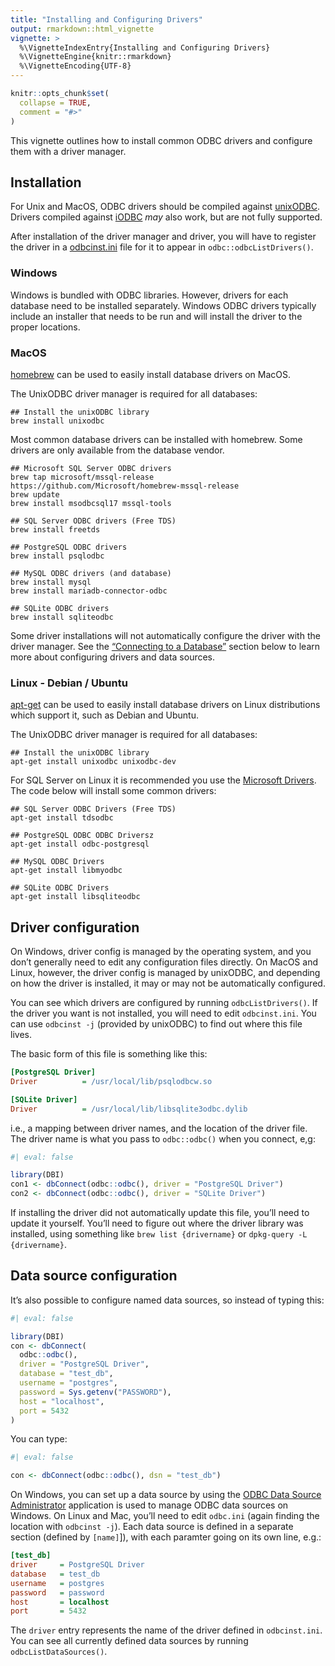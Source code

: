 ```yaml
---
title: "Installing and Configuring Drivers"
output: rmarkdown::html_vignette
vignette: >
  %\VignetteIndexEntry{Installing and Configuring Drivers}
  %\VignetteEngine{knitr::rmarkdown}
  %\VignetteEncoding{UTF-8}
---
```


```r
knitr::opts_chunk$set(
  collapse = TRUE,
  comment = "#>"
)
```

This vignette outlines how to install common ODBC drivers and configure them with a driver manager.

## Installation

For Unix and MacOS, ODBC drivers should be compiled against [unixODBC](https://www.unixodbc.org/). Drivers compiled against [iODBC](https://www.iodbc.org/) _may_ also work, but are not fully supported.

After installation of the driver manager and driver, you will have to register the driver in a [odbcinst.ini](#dsn-configuration-files) file for it to appear in `odbc::odbcListDrivers()`.

### Windows

Windows is bundled with ODBC libraries. However, drivers for each database need to be installed separately. Windows ODBC drivers typically include an installer that needs to be run and will install the driver to the proper locations.

### MacOS

[homebrew](https://brew.sh/) can be used to easily install database drivers on MacOS.

The UnixODBC driver manager is required for all databases:

```shell
## Install the unixODBC library
brew install unixodbc
```

Most common database drivers can be installed with homebrew. Some drivers are only available from the database vendor.

```shell
## Microsoft SQL Server ODBC drivers
brew tap microsoft/mssql-release https://github.com/Microsoft/homebrew-mssql-release
brew update
brew install msodbcsql17 mssql-tools

## SQL Server ODBC drivers (Free TDS)
brew install freetds

## PostgreSQL ODBC drivers
brew install psqlodbc

## MySQL ODBC drivers (and database)
brew install mysql
brew install mariadb-connector-odbc

## SQLite ODBC drivers
brew install sqliteodbc
```

Some driver installations will not automatically configure the driver with the driver manager. See the ["Connecting to a Database"](#connecting) section below to learn more about configuring drivers and data sources.

### Linux - Debian / Ubuntu

[apt-get](https://wiki.debian.org/Apt) can be used to easily install database
drivers on Linux distributions which support it, such as Debian and Ubuntu.

The UnixODBC driver manager is required for all databases:

```shell
## Install the unixODBC library
apt-get install unixodbc unixodbc-dev
```

For SQL Server on Linux it is recommended you use the [Microsoft Drivers](https://learn.microsoft.com/en-us/sql/connect/odbc/linux-mac/installing-the-microsoft-odbc-driver-for-sql-server?view=sql-server-ver15#ubuntu18). The code below will install some common drivers:

```shell
## SQL Server ODBC Drivers (Free TDS)
apt-get install tdsodbc

## PostgreSQL ODBC ODBC Driversz
apt-get install odbc-postgresql

## MySQL ODBC Drivers
apt-get install libmyodbc

## SQLite ODBC Drivers
apt-get install libsqliteodbc
```

## Driver configuration

On Windows, driver config is managed by the operating system, and you don't generally need to edit any configuration files directly. On MacOS and Linux, however, the driver config is managed by unixODBC, and depending on how the driver is installed, it may or may not be automatically configured. 

You can see which drivers are configured by running `odbcListDrivers()`. If the driver you want is not installed, you will need to edit `odbcinst.ini`. You can use `odbcinst -j` (provided by unixODBC) to find out where this file lives.

The basic form of this file is something like this:

```ini
[PostgreSQL Driver]
Driver          = /usr/local/lib/psqlodbcw.so

[SQLite Driver]
Driver          = /usr/local/lib/libsqlite3odbc.dylib
```

i.e., a mapping between driver names, and the location of the driver file. The driver name is what you pass to `odbc::odbc()` when you connect, e,g:

```r
#| eval: false

library(DBI)
con1 <- dbConnect(odbc::odbc(), driver = "PostgreSQL Driver")
con2 <- dbConnect(odbc::odbc(), driver = "SQLite Driver")
```

If installing the driver did not automatically update this file, you'll need to update it yourself. You'll need to figure out where the driver library was installed, using something like `brew list {drivername}` or `dpkg-query -L {drivername}`.

## Data source configuration

It's also possible to configure named data sources, so instead of typing this:

```r
#| eval: false

library(DBI)
con <- dbConnect(
  odbc::odbc(),
  driver = "PostgreSQL Driver",
  database = "test_db",
  username = "postgres",
  password = Sys.getenv("PASSWORD"),
  host = "localhost",
  port = 5432
)
```

You can type:

```r
#| eval: false

con <- dbConnect(odbc::odbc(), dsn = "test_db")
```

On Windows, you can set up a data source by using the [ODBC Data Source Administrator](https://learn.microsoft.com/en-us/sql/odbc/admin/odbc-data-source-administrator) application is used to manage ODBC data sources on Windows. On Linux and Mac, you'll need to edit `odbc.ini` (again finding the location with `odbcinst -j`). Each data source is defined in a separate section (defined by `[name]`]), with each paramter going on its own line, e.g.:

```ini
[test_db]
driver     = PostgreSQL Driver
database   = test_db
username   = postgres
password   = password
host       = localhost
port       = 5432
```

The `driver` entry represents the name of the driver defined in `odbcinst.ini`. You can see all currently defined data sources by running `odbcListDataSources()`.

